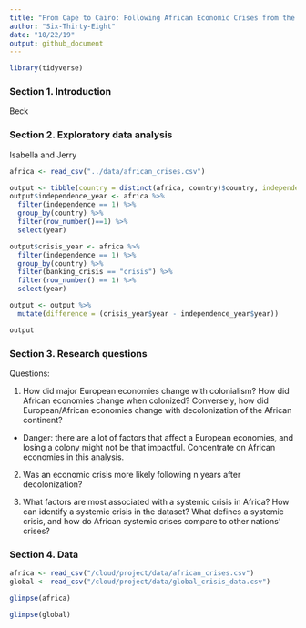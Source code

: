 ```yaml
---
title: "From Cape to Cairo: Following African Economic Crises from the Colonial Era to through the Modern Age"
author: "Six-Thirty-Eight"
date: "10/22/19"
output: github_document
---
```


```r
library(tidyverse)
```

### Section 1. Introduction

Beck

### Section 2. Exploratory data analysis
Isabella and Jerry

```r
africa <- read_csv("../data/african_crises.csv")
```

```r

output <- tibble(country = distinct(africa, country)$country, independence_year = 0, crisis_year = 0)
output$independence_year <- africa %>%
  filter(independence == 1) %>%
  group_by(country) %>%
  filter(row_number()==1) %>%
  select(year)

output$crisis_year <- africa %>%
  filter(independence == 1) %>%
  group_by(country) %>%
  filter(banking_crisis == "crisis") %>%
  filter(row_number() == 1) %>%
  select(year)

output <- output %>%
  mutate(difference = (crisis_year$year - independence_year$year))

output
```

### Section 3. Research questions

Questions:

1. How did major European economies change with colonialism? How did African economies change when colonized? Conversely, how did European/African economies change with decolonization of the African continent?

 - Danger: there are a lot of factors that affect a European economies, and losing a colony might not be that impactful. Concentrate on African economies in this analysis.
 
2. Was an economic crisis more likely following n years after decolonization?

3. What factors are most associated with a systemic crisis in Africa? How can identify a systemic crisis in the dataset? What defines a systemic crisis, and how do African systemic crises compare to other nations' crises? 

### Section 4. Data

```r

africa <- read_csv("/cloud/project/data/african_crises.csv")
global <- read_csv("/cloud/project/data/global_crisis_data.csv")

glimpse(africa)

glimpse(global)
```

